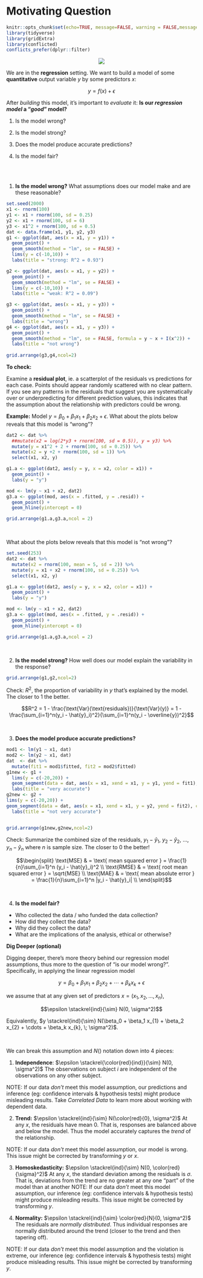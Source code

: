# Motivating Question {.unnumbered}

```r
knitr::opts_chunk$set(echo=TRUE, message=FALSE, warning = FALSE,message=FALSE)
library(tidyverse)
library(gridExtra)
library(conflicted)
conflicts_prefer(dplyr::filter)
```

<center><img src="images/MLdiagram1.jpg"/></center>

We are in the **regression** setting. We want to build a model of some
**quantitative** output variable $y$ by some predictors $x$:

$$y = f(x) + \epsilon$$

After *building* this model, it's important to *evaluate* it: **Is our
*regression model* a "*good*" model?**

1.  Is the model wrong?

2.  Is the model strong?

3.  Does the model produce accurate predictions?

4.  Is the model fair?


<br><br>

1. **Is the model wrong?** What assumptions does our model make and are these reasonable?

```r
set.seed(2000)
x1 <- rnorm(100)
y1 <- x1 + rnorm(100, sd = 0.25)
y2 <- x1 + rnorm(100, sd = 6)
y3 <- x1^2 + rnorm(100, sd = 0.5)
dat <- data.frame(x1, y1, y2, y3)
g1 <- ggplot(dat, aes(x = x1, y = y1)) + 
  geom_point() + 
  geom_smooth(method = "lm", se = FALSE) + 
  lims(y = c(-10,10)) + 
  labs(title = "strong: R^2 = 0.93")

g2 <- ggplot(dat, aes(x = x1, y = y2)) + 
  geom_point() + 
  geom_smooth(method = "lm", se = FALSE) + 
  lims(y = c(-10,10)) + 
  labs(title = "weak: R^2 = 0.09")

g3 <- ggplot(dat, aes(x = x1, y = y3)) + 
  geom_point() + 
  geom_smooth(method = "lm", se = FALSE) + 
  labs(title = "wrong")
g4 <- ggplot(dat, aes(x = x1, y = y3)) + 
  geom_point() + 
  geom_smooth(method = "lm", se = FALSE, formula = y ~ x + I(x^2)) + 
  labs(title = "not wrong")
  
grid.arrange(g3,g4,ncol=2)
```

**To check:**

Examine a **residual plot**, ie. a scatterplot of the residuals vs predictions for each case. Points should appear randomly scattered with no clear pattern. If you see any patterns in the residuals that suggest you are systematically over or underpredicting for different prediction values, this indicates that the assumption about the relationship with predictors could be wrong.


**Example:** Model $y = \beta_0 + \beta_1 x_1 + \beta_2 x_2 + \epsilon$.
What about the plots below reveals that this model is "wrong"?

```r
dat2 <- dat %>% 
  ##mutate(x2 = log(2*y3 + rnorm(100, sd = 0.5)), y = y3) %>%
  mutate(y = x1^2 + 2 + rnorm(100, sd = 0.25)) %>% 
  mutate(x2 = y +2 + rnorm(100, sd = 1)) %>%
  select(x1, x2, y) 

g1.a <- ggplot(dat2, aes(y = y, x = x2, color = x1)) + 
  geom_point() + 
  labs(y = "y")

mod <- lm(y ~ x1 + x2, dat2)
g3.a <- ggplot(mod, aes(x = .fitted, y = .resid)) + 
  geom_point() + 
  geom_hline(yintercept = 0)

grid.arrange(g1.a,g3.a,ncol = 2)
```

<br>

What about the plots below reveals that this model is "not wrong"?

```r
set.seed(253)
dat2 <- dat %>% 
  mutate(x2 = rnorm(100, mean = 5, sd = 2)) %>% 
  mutate(y = x1 + x2 + rnorm(100, sd = 0.25)) %>% 
  select(x1, x2, y) 

g1.a <- ggplot(dat2, aes(y = y, x = x2, color = x1)) + 
  geom_point() + 
  labs(y = "y")

mod <- lm(y ~ x1 + x2, dat2)
g3.a <- ggplot(mod, aes(x = .fitted, y = .resid)) + 
  geom_point() + 
  geom_hline(yintercept = 0)

grid.arrange(g1.a,g3.a,ncol = 2)
```

<br>

2.  **Is the model strong?** How well does our model explain the
    variability in the response?

```r
grid.arrange(g1,g2,ncol=2)
```

Check: $R^2$, the proportion of variability in $y$ that's explained by
the model. The closer to 1 the better.

$$R^2 = 1 - \frac{\text{Var}(\text{residuals})}{\text{Var}(y)} = 1 - \frac{\sum_{i=1}^n(y_i - \hat{y}_i)^2}{\sum_{i=1}^n(y_i - \overline{y})^2}$$

<br>

3.  **Does the model produce accurate predictions?**

```r
mod1 <- lm(y1 ~ x1, dat)
mod2 <- lm(y2 ~ x1, dat)
dat  <- dat %>% 
  mutate(fit1 = mod1$fitted, fit2 = mod2$fitted)
g1new <- g1 + 
  lims(y = c(-20,20)) + 
  geom_segment(data = dat, aes(x = x1, xend = x1, y = y1, yend = fit1), color = "red") + 
  labs(title = "very accurate")
g2new <- g2 + 
lims(y = c(-20,20)) + 
geom_segment(data = dat, aes(x = x1, xend = x1, y = y2, yend = fit2), color = "red") + 
  labs(title = "not very accurate")


grid.arrange(g1new,g2new,ncol=2)
```

<!-- ![](https://www.macalester.edu/~ajohns24/images/stat253/evaluate_predictions.png) -->

Check: Summarize the combined size of the residuals, $y_1 - \hat{y}_1$,
$y_2 - \hat{y}_2$, ..., $y_n - \hat{y}_n$ where $n$ is sample size. The
closer to 0 the better!

$$\begin{split}
\text{MSE}  & = \text{ mean squared error } = \frac{1}{n}\sum_{i=1}^n (y_i - \hat{y}_i)^2 \\
\text{RMSE} & = \text{ root mean squared error } = \sqrt{MSE}  \\
\text{MAE}  & = \text{ mean absolute error } = \frac{1}{n}\sum_{i=1}^n |y_i - \hat{y}_i| \\
\end{split}$$

<br>

4.  **Is the model fair?**

-   Who collected the data / who funded the data collection?
-   How did they collect the data?
-   Why did they collect the data?
-   What are the implications of the analysis, ethical or otherwise?

**Dig Deeper (optional)**

Digging deeper, there's more theory behind our regression model
assumptions, thus more to the question of "is our model wrong?".
Specifically, in applying the linear regression model

$$y = \beta_0 + \beta_1 x_{1} + \beta_2 x_{2} + \cdots + \beta_k x_{k} + \epsilon$$

we assume that at any given set of predictors $x = (x_1,x_2,...,x_n)$,

$$\epsilon \stackrel{ind}{\sim} N(0, \sigma^2)$$

Equivalently,
$y \stackrel{ind}{\sim} N(\beta_0 + \beta_1 x_{1} + \beta_2 x_{2} + \cdots + \beta_k x_{k}, \; \sigma^2)$.

<br>

We can break this assumption and $N()$ notation down into 4 pieces:

1.  **Independence**:
    $\epsilon \stackrel{\color{red}{ind}}{\sim} N(0, \sigma^2)$ The
    observations on subject $i$ are independent of the observations on
    any other subject.

NOTE: If our data *don't* meet this model assumption, our predictions
and inference (eg: confidence intervals & hypothesis tests) might
produce misleading results. Take *Correlated Data* to learn more about
working with dependent data.

2.  **Trend:**
    $\epsilon \stackrel{ind}{\sim} N(\color{red}{0}, \sigma^2)$ At any
    $x$, the residuals have mean 0. That is, responses are balanced
    above and below the model. Thus the model accurately captures the
    *trend* of the relationship.

NOTE: If our data *don't* meet this model assumption, our model is
wrong. This issue might be corrected by transforming $y$ or $x$.

3.  **Homoskedasticity:**
    $\epsilon \stackrel{ind}{\sim} N(0, \color{red}{\sigma}^2)$ At any
    $x$, the standard deviation among the residuals is $\sigma$. That
    is, deviations from the trend are no greater at any one "part" of
    the model than at another NOTE: If our data *don't* meet this model
    assumption, our inference (eg: confidence intervals & hypothesis
    tests) might produce misleading results. This issue might be
    corrected by transforming $y$.

4.  **Normality:**
    $\epsilon \stackrel{ind}{\sim} \color{red}{N}(0, \sigma^2)$ The
    residuals are *normally distributed*. Thus individual responses are
    normally distributed around the trend (closer to the trend and then
    tapering off).

NOTE: If our data *don't* meet this model assumption and the violation
is extreme, our inference (eg: confidence intervals & hypothesis tests)
might produce misleading results. This issue might be corrected by
transforming $y$.